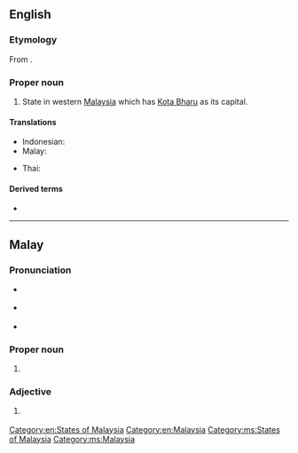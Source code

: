 ==English==
{{wikipedia}}

===Etymology===
From {{etyl|ms|en}} {{term|Kelantan|lang=ms}}.

===Proper noun===
{{en-proper noun}}

# State in western [[Malaysia]] which has [[Kota Bharu]] as its capital.

====Translations====
{{trans-top|state in Malaysia}}
* Indonesian: {{t|id|Kelantan}}
* Malay: {{t|ms|Kelantan}}
{{trans-mid}}
* Thai: {{t|th|กลันตัน|tr=Klantan}}
{{trans-bottom}}

====Derived terms====
* {{l|en|Kelantanese}}

[[Category:en:States of Malaysia]]
[[Category:en:Malaysia]]

----

==Malay==
{{wikipedia|lang=ms}}

===Pronunciation===
* {{a|Johor-Riau}} {{IPA|/kəlantan/|lang=ms}}
* {{a|Kelantanese}} {{IPA|/kəlãtɛ̃/|lang=ms}}
* {{rhymes|antan|tan|an|lang=ms}}

===Proper noun===
{{head|ms|proper noun}}

# {{l|en|Kelantan}} {{qualifier|state in Malaysia}}

===Adjective===
{{head|ms|adjective}}

# {{l|en|Kelantanese}} {{qualifier|Of or pertaining to the state of Kelantan}}

[[Category:ms:States of Malaysia]]
[[Category:ms:Malaysia]]
